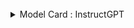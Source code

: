 
<ModelCards />

<br />

<details>

<summary>Model Card : InstructGPT</summary>

# InstructGPT Model Card

Last updated: January 2022

Based on [Model Cards for Model Reporting (Mitchell et al.)](https://arxiv.org/abs/1810.03993), we’re providing some accompanying information about InstructGPT.

## Model Details

InstructGPT is a GPT-style language model. Researchers at OpenAI developed the model by fine-tuning GPT-3 to follow instructions using human feedback. There are three model sizes: 1.3B, 6B, and 175B parameters.

### Model date
January 2022

### Model type
Language model

### Paper & samples
[Training language models to follow instructions with human feedback][LINK_TO_PAPER]

We release samples from our models on public NLP datasets that require sampling [here](https://github.com/openai/following-instructions-human-feedback/tree/main/automatic-eval-samples).

### Model version
InstructGPT is described in the [above paper][LINK_TO_PAPER].

The versions deployed on the OpenAI API are fine-tuned using the same human feedback data, using a slightly different procedure, which will be detailed in a forthcoming publication.

## Model Use
The intended direct users of InstructGPT are developers who access its capabilities via the OpenAI API. Through the OpenAI API, the model can be used by those who may not have AI development experience, to build and explore language modeling systems across a wide range of functions. We also anticipate that the model will continue to be used by researchers to better understand the behaviors, capabilities, biases, and constraints of large-scale language models.

Due to InstructGPT’s limitations (described below), and the breadth and open-ended nature of its capabilities, access and use are subject to OpenAI’s API Usage Guidelines, and API Terms of Use, which are designed to prohibit the use of the API in a way that causes societal harm. We review all use cases before customers deploy API models in production, and have systems in place to revoke access if necessary after moving to production. Additionally, we provide guidance to users on some of the potential safety risks they should consider - and related mitigations.

## Data and Performance

### Data

InstructGPT models are initialized from GPT-3 models, whose training dataset is composed of text posted to the internet or uploaded to the internet (e.g., books). The internet data that the GPT-3 models were trained on and evaluated against includes:

1. a version of the [CommonCrawl dataset](https://commoncrawl.org/the-data/) filtered based on similarity to high-quality reference corpora,
2. [an expanded version of the Webtext dataset](https://d4mucfpksywv.cloudfront.net/better-language-models/language_models_are_unsupervised_multitask_learners.pdf),
3. two internet-based book corpora, and
4. [English-language Wikipedia](https://en.wikipedia.org/wiki/Main_Page).

InstructGPT is then further fine-tuned on a dataset labeled by human labelers. The labelers comprise a team of about 40 contractors whom we hired through Upwork and ScaleAI. Our aim was to select a group of labelers who were sensitive to the preferences of different demographic groups, and who were good at identifying outputs that were potentially harmful. Thus, we conducted a screening test designed to measure labeler performance on these axes. We selected labelers who performed well on this test. We collaborated closely with the labelers over the course of the project. We had an onboarding process to train labelers on the project, wrote detailed instructions for each task, and answered labeler questions in a shared chat room.

The dataset consists of input prompts (from the OpenAI API or written by labelers), demonstrations of the desired model behavior written by our labelers, and labeler rankings of outputs from multiple models. The text prompts submitted to the OpenAI API were from an earlier version of the InstructGPT models (trained via supervised learning on a subset of our demonstration data on the Playground interface). Customers using the Playground were informed that their data could be used to train further models via a recurring notification any time InstructGPT models were used. To reduce the risk of the models learning potentially sensitive customer details, we filtered all prompts in the training split for personally identifiable information (PII). Some of our prompts were also written by contractors themselves, because we needed an initial source of instruction-like prompts to bootstrap the process, and these kinds of prompts weren't often submitted to the regular GPT-3 models on the API.

### Performance
We measure InstructGPT’s performance on two categories of tasks: prompts submitted to the OpenAI API, and public academic datasets. Results on each can be found in the [paper][LINK_TO_PAPER]. Overall, InstructGPT outputs are significantly preferred by labelers over outputs from GPT-3 on our API distribution. In our paper, we show that InstructGPT produces fewer toxic outputs than GPT-3 on the RealToxicityPrompts dataset, generates more truthful and informative answers on the TruthfulQA dataset, and shows improvements in appropriateness, obeying explicit constraints in the instruction, attempting the correct instruction, and not making up information on “closed-domain” tasks. However, this does not mean that the model is fully aligned or fully safe, as we detail in the next section.


## Limitations

### Model limitations

InstructGPT and our analysis of it have a number of limitations. Some of them are inherent to any model with machine learning (ML) components that can have high-bandwidth, open-ended interactions with people (e.g. via natural language): ML components have limited robustness; ML components are biased; open-ended systems have large surface areas for risk; and safety is a moving target for ML systems. Like any model with ML components, InstructGPT can only be expected to provide reasonable outputs for inputs similar to those in its training data.

We outline some further limitations below. These limitations are similar to those of the original GPT-3 model, though many of them may be mitigated by our InstructGPT training procedure.

* Repetition: GPT-3 samples sometimes repeat themselves semantically at the document level, and can lose coherence over long passages, contradict themselves, and occasionally contain non-sequitur sentences or paragraphs.

* Lack of real-world grounding: GPT-3, like other large pretrained language models, is not grounded in other modalities of experience, such as video, real-world physical interaction, or human feedback, and thus lacks a large amount of context about the world.

* Predominantly English: GPT-3 is trained largely on text in the English language, and is best suited for classifying, searching, summarizing, or generating such text. GPT-3 will by default perform worse on inputs that are different from the data distribution it is trained on, including non-English languages as well as specific dialects of English that are not as well-represented in  training data.

* Interpretability and predictability: the capacity to interpret or predict how GPT-3 will behave is very limited, a limitation common to most deep learning systems, especially in models of this scale.

* High variance on novel inputs: GPT-3 is not necessarily well-calibrated in its predictions on novel inputs. This can be observed in the much higher variance in its performance as compared to that of humans on standard benchmarks.

* Biases: GPT-3, like all large language models trained on internet corpora, will generate stereotyped or prejudiced content. The model has the propensity to retain and magnify biases it inherited from any part of its training, from the datasets we selected to the training techniques we chose. This is concerning, since model bias could harm people in the relevant groups in different ways by entrenching existing stereotypes and producing demeaning portrayals amongst other potential harms.

* Follow harmful instructions: Perhaps the greatest limitation of InstructGPT relative to GPT-3 is that, in most cases, they follow the user's instruction, even if that could lead to harm in the real world.  For example, when given a prompt instructing the models to be maximally biased, InstructGPT generates more toxic outputs than equivalently-sized GPT-3 models. We discuss potential mitigations in the following sections.


### Methodology limitations

The behavior of our InstructGPT models is determined in part by the human feedback obtained from our contractors. Some of the labeling tasks rely on value judgments that may be impacted by the identity of our contractors, their beliefs, cultural backgrounds, and personal history. We hired about 40 contractors, guided by their performance on a screening test meant to judge how well they could identify and respond to sensitive prompts, and their agreement rate with researchers on a labeling task with detailed instructions. We kept our team of contractors small because it's easier to have high-bandwidth communication with a smaller set of contractors who are doing the task full-time. However, this group is clearly not representative of the full spectrum of people who will use and be affected by our deployed models. As a simple example, our labelers are primarily English-speaking and our data consists almost entirely of English instructions.


[LINK_TO_PAPER]: https://cdn.openai.com/papers/Training_language_models_to_follow_instructions_with_human_feedback.pdf

</details>